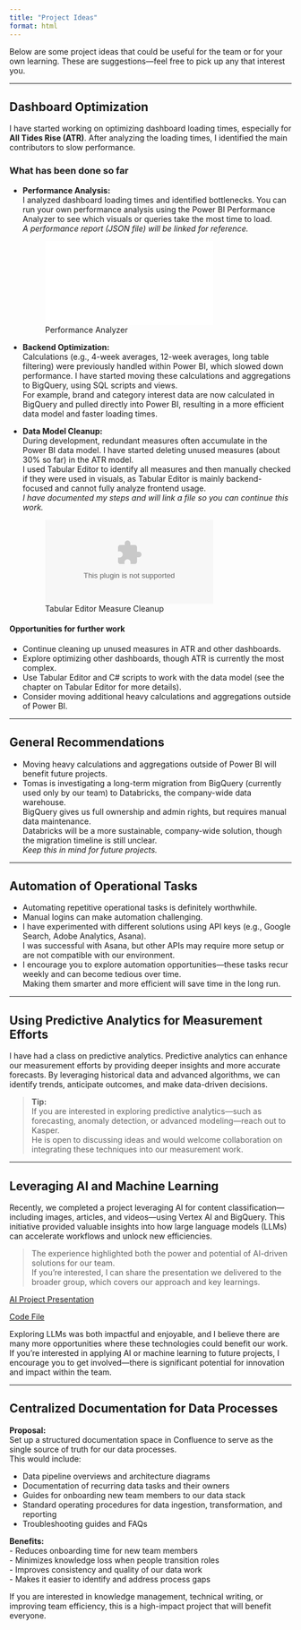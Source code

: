 ```yaml
---
title: "Project Ideas"
format: html
---
```


Below are some project ideas that could be useful for the team or for your own learning. These are suggestions—feel free to pick up any that interest you.

---

## Dashboard Optimization

I have started working on optimizing dashboard loading times, especially for **All Tides Rise (ATR)**. After analyzing the loading times, I identified the main contributors to slow performance.

### What has been done so far

- **Performance Analysis:**  
    I analyzed dashboard loading times and identified bottlenecks. You can run your own performance analysis using the Power BI Performance Analyzer to see which visuals or queries take the most time to load.  
    _A performance report (JSON file) will be linked for reference._

    ![Performance Analyzer](references/PowerBIPerformanceData.json)

- **Backend Optimization:**  
    Calculations (e.g., 4-week averages, 12-week averages, long table filtering) were previously handled within Power BI, which slowed down performance. I have started moving these calculations and aggregations to BigQuery, using SQL scripts and views.  
    For example, brand and category interest data are now calculated in BigQuery and pulled directly into Power BI, resulting in a more efficient data model and faster loading times.

- **Data Model Cleanup:**  
    During development, redundant measures often accumulate in the Power BI data model. I have started deleting unused measures (about 30% so far) in the ATR model.  
    I used Tabular Editor to identify all measures and then manually checked if they were used in visuals, as Tabular Editor is mainly backend-focused and cannot fully analyze frontend usage.  
    _I have documented my steps and will link a file so you can continue this work._

    ![Tabular Editor Measure Cleanup](references/MeasuresWithTables.csv)

#### Opportunities for further work

- Continue cleaning up unused measures in ATR and other dashboards.
- Explore optimizing other dashboards, though ATR is currently the most complex.
- Use Tabular Editor and C# scripts to work with the data model (see the chapter on Tabular Editor for more details).
- Consider moving additional heavy calculations and aggregations outside of Power BI.

---

## General Recommendations

- Moving heavy calculations and aggregations outside of Power BI will benefit future projects.
- Tomas is investigating a long-term migration from BigQuery (currently used only by our team) to Databricks, the company-wide data warehouse.  
    BigQuery gives us full ownership and admin rights, but requires manual data maintenance.  
    Databricks will be a more sustainable, company-wide solution, though the migration timeline is still unclear.  
    _Keep this in mind for future projects._

---

## Automation of Operational Tasks

- Automating repetitive operational tasks is definitely worthwhile.
- Manual logins can make automation challenging.
- I have experimented with different solutions using API keys (e.g., Google Search, Adobe Analytics, Asana).  
    I was successful with Asana, but other APIs may require more setup or are not compatible with our environment.
- I encourage you to explore automation opportunities—these tasks recur weekly and can become tedious over time.  
    Making them smarter and more efficient will save time in the long run.

---

## Using Predictive Analytics for Measurement Efforts

I have had a class on predictive analytics. Predictive analytics can enhance our measurement efforts by providing deeper insights and more accurate forecasts. By leveraging historical data and advanced algorithms, we can identify trends, anticipate outcomes, and make data-driven decisions.

> **Tip:**  
> If you are interested in exploring predictive analytics—such as forecasting, anomaly detection, or advanced modeling—reach out to Kasper.  
> He is open to discussing ideas and would welcome collaboration on integrating these techniques into our measurement work.

---

## Leveraging AI and Machine Learning

Recently, we completed a project leveraging AI for content classification—including images, articles, and videos—using Vertex AI and BigQuery. This initiative provided valuable insights into how large language models (LLMs) can accelerate workflows and unlock new efficiencies.

> The experience highlighted both the power and potential of AI-driven solutions for our team.  
> If you're interested, I can share the presentation we delivered to the broader group, which covers our approach and key learnings.

[AI Project Presentation](https://pandoranet-my.sharepoint.com/:p:/r/personal/tiroe_pandora_net/Documents/Update%20Thursday.pptx?d=w56ed1d0a1b2841b9bfb812996bc10f38&csf=1&web=1&e=OyI4uI) <!-- Update with actual path -->

[Code File](https://pandoranet-my.sharepoint.com/:u:/g/personal/tozdy_pandora_net/EUV7Kp8kS8lJhF51LS6PeZsB0R7HReJOf-YmUDkR7_YgKw?e=zcgLMp)


Exploring LLMs was both impactful and enjoyable, and I believe there are many more opportunities where these technologies could benefit our work.  
If you're interested in applying AI or machine learning to future projects, I encourage you to get involved—there is significant potential for innovation and impact within the team.

---

## Centralized Documentation for Data Processes

**Proposal:**  
Set up a structured documentation space in Confluence to serve as the single source of truth for our data processes.  
This would include:

- Data pipeline overviews and architecture diagrams
- Documentation of recurring data tasks and their owners
- Guides for onboarding new team members to our data stack
- Standard operating procedures for data ingestion, transformation, and reporting
- Troubleshooting guides and FAQs

 **Benefits:**  
- Reduces onboarding time for new team members  
- Minimizes knowledge loss when people transition roles  
- Improves consistency and quality of our data work  
- Makes it easier to identify and address process gaps

If you are interested in knowledge management, technical writing, or improving team efficiency, this is a high-impact project that will benefit everyone.